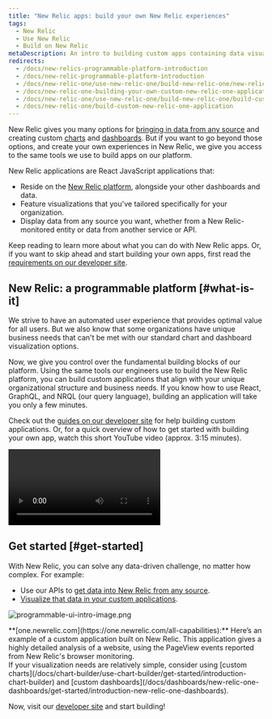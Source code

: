 ```yaml
---
title: "New Relic apps: build your own New Relic experiences"
tags:
  - New Relic 
  - Use New Relic 
  - Build on New Relic 
metaDescription: An intro to building custom apps containing data visualizations that reside on the New Relic platform as New Relic applications.
redirects:
  - /docs/new-relics-programmable-platform-introduction
  - /docs/new-relic-programmable-platform-introduction
  - /docs/new-relic-one/use-new-relic-one/build-new-relic-one/new-relic-one-build-your-own-custom-new-relic-one-application
  - /docs/new-relic-one-building-your-own-custom-new-relic-one-application
  - /docs/new-relic-one/use-new-relic-one/build-new-relic-one/build-custom-new-relic-one-application
  - /docs/new-relic-one/build-custom-new-relic-one-application
---
```



New Relic gives you many options for [bringing in data from any source](/docs/data-apis/custom-data/intro-custom-data) and creating custom [charts](/docs/query-your-data/explore-query-data/query-builder/introduction-query-builder) and [dashboards](/docs/query-your-data/explore-query-data/dashboards/introduction-dashboards). But if you want to go beyond those options, and create your own experiences in New Relic, we give you access to the same tools we use to build apps on our platform. 

New Relic applications are React JavaScript applications that:

* Reside on the [New Relic platform](/docs/new-relic-one/use-new-relic-one/get-started/introduction-new-relic-one), alongside your other dashboards and data.
* Feature visualizations that you've tailored specifically for your organization.
* Display data from any source you want, whether from a New Relic-monitored entity or data from another service or API.

Keep reading to learn more about what you can do with New Relic apps. Or, if you want to skip ahead and start building your own apps, first read the [requirements on our developer site](https://developer.newrelic.com/build-apps/permission-manage-apps).

## New Relic: a programmable platform [#what-is-it]

We strive to have an automated user experience that provides optimal value for all users. But we also know that some organizations have unique business needs that can't be met with our standard chart and dashboard visualization options.

Now, we give you control over the fundamental building blocks of our platform. Using the same tools our engineers use to build the New Relic platform, you can build custom applications that align with your unique organizational structure and business needs. If you know how to use React, GraphQL, and NRQL (our query language), building an application will take you only a few minutes.

Check out the [guides on our developer site](https://developer.newrelic.com/build-apps) for help building custom applications. Or, for a quick overview of how to get started with building your own app, watch this short YouTube video (approx. 3:15 minutes).

<Video
  id="QX7wMf6wTSU"
  type="youtube"
/>

## Get started [#get-started]

With New Relic, you can solve any data-driven challenge, no matter how complex. For example:

* Use our APIs to [get data into New Relic from any source](/docs/data-apis/custom-data/intro-custom-data).
* [Visualize that data in your custom applications](https://developer.newrelic.com/build-apps).

<img
  title="programmable-ui-intro-image.png"
  alt="programmable-ui-intro-image.png"
  src={browserBrowserAnalyzerExample}
/>

<figcaption>
  **[one.newrelic.com](https://one.newrelic.com/all-capabilities):** Here’s an example of a custom application built on New Relic. This application gives a highly detailed analysis of a website, using the PageView events reported from New Relic's browser monitoring.
</figcaption>

<Callout variant="tip">
  If your visualization needs are relatively simple, consider using [custom charts](/docs/chart-builder/use-chart-builder/get-started/introduction-chart-builder) and [custom dashboards](/docs/dashboards/new-relic-one-dashboards/get-started/introduction-new-relic-one-dashboards).
</Callout>

Now, visit our [developer site](http://developer.newrelic.com) and start building!
